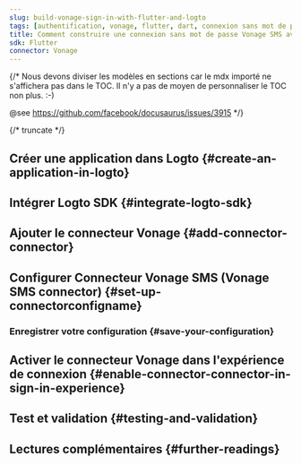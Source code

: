 ```yaml
---
slug: build-vonage-sign-in-with-flutter-and-logto
tags: [authentification, vonage, flutter, dart, connexion sans mot de passe, connexion, login]
title: Comment construire une connexion sans mot de passe Vonage SMS avec Flutter
sdk: Flutter
connector: Vonage
---
```


{/*
  Nous devons diviser les modèles en sections car le mdx importé ne s'affichera pas dans le TOC.
  Il n'y a pas de moyen de personnaliser le TOC non plus. :-)

  @see https://github.com/facebook/docusaurus/issues/3915
*/}



{/* truncate */}

<Intro connector={connector} sdk="Flutter" link="https://flutter.dev" />

## Créer une application dans Logto \{#create-an-application-in-logto}

<CreateApplication type="Native app" framework="Flutter" />

## Intégrer Logto SDK \{#integrate-logto-sdk}

<IntegrateSdk />

## Ajouter le connecteur Vonage \{#add-connector-connector}

<AddPasswordlessConnector
  connector={connector}
  connectorType="SMS"
  passwordlessSignUpIdentifier="Numéro de téléphone (Phone number)"
/>

## Configurer Connecteur Vonage SMS (Vonage SMS connector) \{#set-up-connectorconfigname}

<ConnectorGuide />

### Enregistrer votre configuration \{#save-your-configuration}

<SaveYourConfiguration connector={connector} />

## Activer le connecteur Vonage dans l'expérience de connexion \{#enable-connector-connector-in-sign-in-experience}

<EnablePasswordlessConnector
  connectorType="SMS"
  passwordlessSignUpIdentifier="Numéro de téléphone (Phone number)"
/>

## Test et validation \{#testing-and-validation}

<TestingAndValidation connector={connector} sdk="Flutter" />

## Lectures complémentaires \{#further-readings}

<FurtherReadings />
